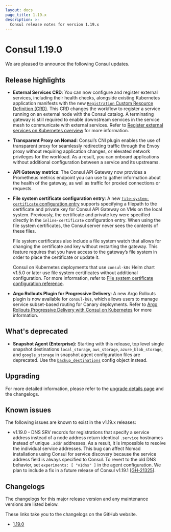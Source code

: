 ```yaml
---
layout: docs
page_title: 1.19.x
description: >-
  Consul release notes for version 1.19.x
---
```


# Consul 1.19.0

We are pleased to announce the following Consul updates.

## Release highlights

- **External Services CRD**: You can now configure and register external services, including their health checks, alongside existing Kubernetes application manifests with the new [`Registration` Custom Resource Definition (CRD)](/consul/docs/connect/config-entries/registration). This CRD changes the workflow to register a service running on an external node with the Consul catalog. A terminating gateway is still required to enable downstream services in the service mesh to communicate with external services. Refer to [Register external services on Kubernetes overview](/consul/docs/k8s/deployment-configurations/external-service) for more information.

- **Transparent Proxy on Nomad**: Consul’s CNI plugin enables the use of transparent proxy for seamlessly redirecting traffic through the Envoy proxy without requiring application changes, or elevated network privileges for the workload. As a result, you can onboard applications without additional configuration between a service and its upstreams.

- **API Gateway metrics**: The Consul API Gateway now provides a Prometheus metrics endpoint you can use to gather information about the health of the gateway, as well as traffic for proxied connections or requests.

- **File system certificate configuration entry**: A new [`file-system-certificate` configuration entry](/consul/docs/connect/config-entries/file-system-certificate) supports specifying a filepath to the certificate and private key for Consul API Gateway on VMs on the local system. Previously, the certificate and private key were specified directly in the `inline-certificate` configuration entry. When using the file system certificates, the Consul server never sees the contents of these files. 

  File system certificates also include a file system watch that allows for changing the certificate and key without restarting the gateway. This feature requires that you have access to the gateway’s file system in order to place the certificate or update it.

  Consul on Kubernetes deployments that use `consul-k8s` Helm chart v1.5.0 or later use file system certificates without additional configuration. For more information, refer to [File system certificate configuration reference](/consul/docs/connect/config-entries/file-system-certificate).

- **Argo Rollouts Plugin for Progressive Delivery**: A new Argo Rollouts plugin is now available for `consul-k8s`, which allows users to manage service subset-based routing for Canary deployments. Refer to [Argo Rollouts Progressive Delivery with Consul on Kubernetes](/consul/docs/k8s/deployment-configurations/argo-rollouts-configuration) for more information. 

## What's deprecated

- **Snapshot Agent (Enterprise):** Starting with this release, top level single snapshot destinations `local_storage`, `aws_storage`, `azure_blob_storage`, and `google_storage` in snapshot agent configuration files are deprecated. Use the [`backup_destinations`](/consul/commands/snapshot/agent#config-file) config object instead. 

## Upgrading

For more detailed information, please refer to the [upgrade details page](/consul/docs/upgrading/upgrade-specific) and the changelogs.

## Known issues

The following issues are known to exist in the v1.19.x releases:

- v1.19.0 - DNS SRV records for registrations that specify a service address instead of a node address return identical `.service` hostnames instead of unique `.addr` addresses.
    As a result, it is impossible to resolve the individual service addresses.
    This bug can affect Nomad installations using Consul for service discovery because the service address field is always specified to Consul.
    To revert to the old DNS behavior, set `experiments: [ "v1dns" ]` in the agent configuration.
    We plan to include a fix in a future release of Consul v1.19.1 [[GH-21325](https://github.com/hashicorp/consul/issues/21325)].

## Changelogs

The changelogs for this major release version and any maintenance versions are listed below.

<Note> These links take you to the changelogs on the GitHub website. </Note>

- [1.19.0](https://github.com/hashicorp/consul/releases/tag/v1.19.0)
